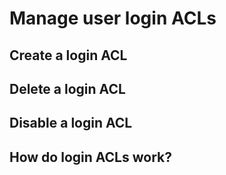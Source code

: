 # Manage user login ACLs

## Create a login ACL

## Delete a login ACL

## Disable a login ACL

## How do login ACLs work?